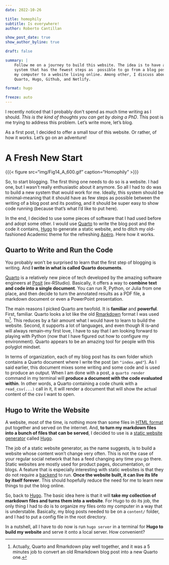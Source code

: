 ```yaml
---
date: 2022-10-26

title: homophily
subtitle: Is everywhere!
author: Roberto Cantillan

show_post_date: true
show_author_byline: true

draft: false

summary: |
    Follow me on a journey to build this website. The idea is to have a 
    system that has the fewest steps as  possible to go from a blog post on 
    my computer to a website living online. Among other, I discuss about 
    Quarto, Hugo, Github, and Netlify.

format: hugo

freeze: auto
---
```





I recently noticed that I probably don't spend as much time writing as I 
should. *This is the kind of thoughts you can get by doing a
PhD*. This post is me trying to  address this problem. Let's write more, let's
blog. 

As a first post, I decided to offer a small tour of this website. Or rather,
of how it works. Let's go on an adventure!

# A Fresh New Start

{{{< figure src="img/Fig14_A_600.gif" caption="Homophily" >}}}

So, to start blogging. The first thing one needs to do so is a website. I had
one, but I wasn't really enthusiastic about it anymore. So all I had to do was
to build a new system that would work for me. Ideally, this system should 
be minimal--meaning that it should have as few steps as possible between the 
writing of a blog post and its posting, and it should be super easy to show 
code running (because that's what I'd like to put here).

In the end, I decided to use some pieces of software that I had used 
before and adopt some other. I would use [Quarto](https://quarto.org/) 
to write the blog post and the code it contains, [Hugo](https://gohugo.io/) to 
generate a static website, and to ditch my old-fashioned Academic theme for 
the refreshing [Apéro](https://github.com/hugo-apero/). Here how it works. 

## Quarto to Write and Run the Code

You probably won't be surprised to learn that the first step of blogging is 
writing. And **I write in what is called Quarto documents**.

[Quarto](https://quarto.org/) is a relatively new piece of tech developed by 
the amazing software engineers at [Posit](https://www.rstudio.com/) 
(ex-RStudio). Basically, it offers a way to **combine text and code into a
single document**. You can run R, Python, or Julia from one place, and then 
decide to turn the annotated results as a PDF file, a markdown document or even a 
PowerPoint presentation. 

The main reasons I picked Quarto are twofold. It is **familiar** and 
**powerful**. First, familiar. Quarto looks a lot like the old 
[Rmarkdown](https://rmarkdown.rstudio.com/) format I was used to[^1]. This 
reduces by a fair amount what I would have to learn to 
build the website. Second, it supports a lot of languages, and even though R 
is--and will always remain--my first love, I have to say that I am looking 
forward to playing with Python (now that I have figured out how to configure my 
environment). Quarto appears to be an amazing tool for people with this 
polyglot mindset.

[^1]: Actually, Quarto and Rmarkdown play well together, and it was a 5 minutes
job to convert an old Rmarkdown blog post into a new Quarto one.

In terms of organization, each of my blog post has its own folder which 
contains a Quarto document where I write the post (an `"index.qmd"`). As I said 
earlier, this document mixes some writing and some code and is used to 
produce an output. When I am done with a post, a `quarto render` command
in my terminal will **produce a document with the code evaluated within**. In 
other words, a Quarto containing a code chunk with a `read_csv(...)` call in 
it, it will render a document that will show the actual content of the csv I want 
to open.


## Hugo to Write the Website

A website, most of the time, is nothing more than some files in [HTML 
format](https://en.wikipedia.org/wiki/HTML) put together and served on the 
internet. And, **to turn my markdown files into a bunch of files that can be 
served**, I decided to use is a 
[static website generator](https://en.wikipedia.org/wiki/Static_site_generator)
called [Hugo](https://gohugo.io/).

The job of a static website generator, as the name suggests, is to build a 
website whose content won't change very often. This is not the case of your 
regular social network that has a feed changing any time you go there. Static
websites are mostly used for product pages, documentation, or blogs. A feature 
that is especially interesting with static websites is that they do not require
a [backend](https://en.wikipedia.org/wiki/Frontend_and_backend) to run. 
**Once the website built, it can live its life by itself forever**. This 
should hopefully reduce the need for me to learn new things to
put the blog online. 

So, back to [Hugo](https://gohugo.io/). The basic idea here is that it will
**take my collection of markdown files and turns them into a website**. For 
Hugo to do its job, the only thing I had to do is to organize my files onto 
my computer in a way that is understable. Basically, my blog posts needed
to be on a `content/` folder, and I had to put a config file in the root 
directory.

In a nutshell, all I have to do now is run `hugo server` in a terminal for 
**Hugo to build my website** and serve it onto a local server. How convenient?

